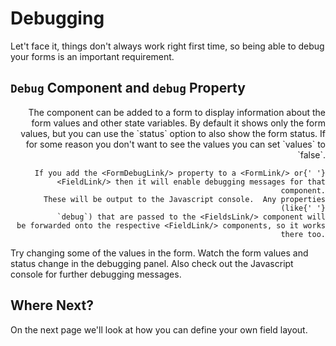 
# Debugging

<div className="intro">
  Let't face it, things don't always work right first time,
  so being able to debug your forms is an important requirement.
</div>

## `Debug` Component and `debug` Property

<Split align="end">
  <div>
    The <DebugLink/> component can be added to a form to display information
    about the form values and other state variables.  By default it shows
    only the form values, but you can use the `status` option to
    also show the form status.  If for some reason you don't want to
    see the values you can set `values` to `false`.

    If you add the <FormDebugLink/> property to a <FormLink/> or{' '}
    <FieldLink/> then it will enable debugging messages for that component.
    These will be output to the Javascript console.  Any properties (like{' '}
    `debug`) that are passed to the <FieldsLink/> component will
    be forwarded onto the respective <FieldLink/> components, so it works
    there too.
  </div>
  <Suggest>
    Try changing some of the values in the form.  Watch the form values
    and status change in the debugging panel.  Also check out the
    Javascript console for further debugging messages.
  </Suggest>
</Split>

<Example
  Component={Debugging}
  code={DebuggingSrc}
  caption="Debugging"
  highlightLines="32,37"
  expand
/>

## Where Next?

On the next page we'll look at how you can define your own field layout.
